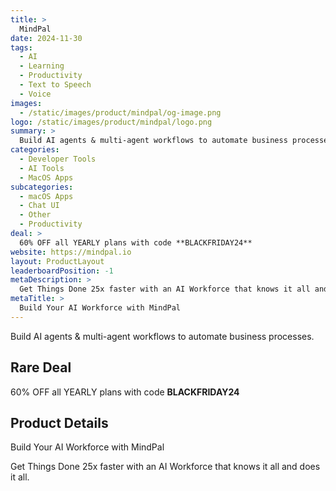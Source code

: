 ```yaml
---
title: >
  MindPal
date: 2024-11-30
tags:
  - AI
  - Learning
  - Productivity
  - Text to Speech
  - Voice
images:
  - /static/images/product/mindpal/og-image.png
logo: /static/images/product/mindpal/logo.png
summary: >
  Build AI agents & multi-agent workflows to automate business processes.
categories:
  - Developer Tools
  - AI Tools
  - MacOS Apps
subcategories:
  - macOS Apps
  - Chat UI
  - Other
  - Productivity
deal: >
  60% OFF all YEARLY plans with code **BLACKFRIDAY24**
website: https://mindpal.io
layout: ProductLayout
leaderboardPosition: -1
metaDescription: >
  Get Things Done 25x faster with an AI Workforce that knows it all and does it all.
metaTitle: >
  Build Your AI Workforce with MindPal
---
```

Build AI agents & multi-agent workflows to automate business processes.

## Rare Deal

60% OFF all YEARLY plans with code **BLACKFRIDAY24**

## Product Details

Build Your AI Workforce with MindPal

Get Things Done 25x faster with an AI Workforce that knows it all and does it all.
